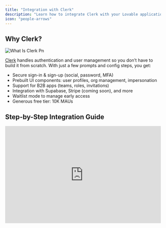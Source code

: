 ```yaml
---
title: "Integration with Clerk"
description: "Learn how to integrate Clerk with your Lovable application"
icon: "people-arrows"
---
```


## Why Clerk?

![What Is Clerk Pn](/images/what-is-clerk.png)

[Clerk](https://clerk.com) handles authentication and user management so you don’t have to build it from scratch. With just a few prompts and config steps, you get:

- Secure sign-in & sign-up (social, password, MFA)
- Prebuilt UI components: user profiles, org management, impersonation
- Support for B2B apps (teams, roles, invitations)
- Integration with Supabase, Stripe (coming soon), and more
- Waitlist mode to manage early access
- Generous free tier: 10K MAUs

## Step-by-Step Integration Guide

<iframe width="100%" height="315" src="https://www.youtube.com/embed/tyAsNwu_xCI?si=VHCGf2IlFRQzVLeD" title="YouTube video player" frameborder="0" allow="accelerometer; autoplay; clipboard-write; encrypted-media; gyroscope; picture-in-picture; web-share" referrerpolicy="strict-origin-when-cross-origin" allowfullscreen />

Here is a step-by-step guide:

<Steps>
  <Step title="Set Up Your Clerk App" stepNumber="1">
    <Steps>
      <Step title="Step 1">
        Create a Clerk Account → [Clerk.com](https://clerk.com)
      </Step>
      <Step title="Step 2">
        In the Clerk dashboard, create a new app

        <Steps>
          <Step title="Step 1">
            Sign in to Clerk & create a new app

            ![Create Clerk Application Pn](/images/create-clerk-application.png)
          </Step>
          <Step title="Step 2">
            Enable desired authentication providers (e.g. Google, GitHub)
          </Step>
          <Step title="Step 3">
            Enable “Waitlist” under **Configure \> Restrictions**

            ![Clerk Waitlist Pn](/images/clerk-waitlist.png)
          </Step>
          <Step title="Step 4">
            Copy your **Public API Key**

            ![Clerk Api Key Pn](/images/clerk-api-key.png)
          </Step>
        </Steps>
      </Step>
      <Step title="Step 3">
        **Add Clerk to Your Lovable App**

        <Steps>
          <Step title="Step 1">
            In **Lovable**, add Clerk as your authentication provider.

            Prompt Lovable:

            <Info>
              Let's build a beautiful project and task management app in the style of Asana. Users should be able to login and signup using Clerk for authentication and user management. Let's start by building a great looking homepage and use Clerk's waitlist component to let users join while we build the rest of the app.
            </Info>
            ![Asana Clone Lovable Pn](/images/asana-clone-lovable.png)
          </Step>
          <Step title="Step 2">
            Paste your **Public API Key** when asked
          </Step>
          <Step title="Step 3">
            Lovable scaffolds the login and sign-up pages

            ![Waitlist Component Clerk Pn](/images/waitlist-component-clerk.png)
          </Step>
          <Step title="Step 4">
            Deploy & test — you’re now using Clerk Auth
          </Step>
        </Steps>
      </Step>
    </Steps>
  </Step>
  <Step title="Activate Waitlist Mode (Optional)" stepNumber="2">
    <Note>
      **Why use a waitlist?** – Gather early users before launching your app\!
    </Note>
    Use Clerk’s built-in waitlist to collect users pre-launch.

    <Steps>
      <Step title="Step 1">
        In Clerk dashboard: **Configure \> Restrictions \> Waitlist**
      </Step>
      <Step title="Step 2">
        New sign-ups will show as **pending**
      </Step>
      <Step title="Step 3">
        - Users who sign up will now be **pending approval**
        - Admins can approve users from the Clerk dashboard

        ![Clerk Waitlist Pending Pn](/images/clerk-waitlist-pending.png)
      </Step>
      <Step title="Step 4 (Bonus)">
        Customize waitlist emails (branding, content)

        ![Clerk Email Templates Pn](/images/clerk-email-templates.png)

        ![Sms Code Verification Pn](/images/sms-code-verification.png)
      </Step>
    </Steps>
  </Step>
  <Step title="Managing Users & Teams in Clerk" stepNumber="3">
    Set up team-based access in your app.

    <Steps>
      <Step title="Step 1">
        In Clerk dashboard: enable **Organizations**

        ![Organization Management Clerk Pn](/images/organization-management-clerk.png)
      </Step>
      <Step title="Step 2">
        Define roles (Admin, Member, Viewer, etc.)
      </Step>
      <Step title="Step 3">
        Invite users to your org by email
      </Step>
      <Step title="Step 4">
        Assign roles and permissions via dashboard
      </Step>
      <Step title="Step 5">
        Prompt Lovable to:

        <Info>
          Ask users to create/join an organization after sign-up
        </Info>
        ![Clerk Organization Create Pn](/images/clerk-organization-create.png)
      </Step>
    </Steps>
    <Note>
      **Using Clerk’s User Profile Component**

      - Provides a prebuilt user management dashboard
      - Supports social logins & password authentication
      - Users can manage their own accounts & 2FA

      ![Clerk Organization Members Pn](/images/clerk-organization-members.png)
    </Note>
  </Step>
  <Step title="Impersonation Mode (For Admins)" stepNumber="4">
    <Tip>
      **What is Impersonation Mode?**

      Admins can log in as any user to troubleshoot issues
    </Tip>
    Troubleshoot your app as if you were a specific user.

    <Steps>
      <Step title="Step 1">
        In Clerk dashboard \> Users, click on a user

        ![Impersonate User Clerk Pn](/images/impersonate-user-clerk.png)
      </Step>
      <Step title="Step 2">
        Click **Impersonate**
      </Step>
      <Step title="Step 3">
        View your app from their perspective
      </Step>
      <Step title="Step 4">
        Security: impersonators can’t perform sensitive actions (e.g. change password)
      </Step>
    </Steps>
  </Step>
  <Step title="Integrate with Supabase (Advanced)" stepNumber="5">
    Combine Clerk Auth with Supabase backend.

    ![Supabase Clerk Pn](/images/supabase-clerk.png)

    <Note>
      **Why integrate with Supabase?**

      - Store user data in a database
      - Secure authentication with JWT tokens
      - Connect authentication to app features
    </Note>
    **How to integrate:**

    <Steps>
      <Step title="Step 1">
        In Supabase, go to **Settings \> API \> JWT Secret (**[**documentation**](https://clerk.com/docs/integrations/databases/supabase)**)**

        ![Supabase Clerk Integration Doc Pn](/images/supabase-clerk-integration-doc.png)

        ![Sql Editor Supabase Pn](/images/sql-editor-supabase.png)
      </Step>
      <Step title="Step 2">
        In Clerk: **JWT Templates \> Add Supabase**, paste JWT secret

        ![Supabase Api Key Clerk Pn](/images/Supabase-api-key-clerk.png)

        ![Jwt Template Clerk Pn](/images/jwt-template-clerk.png)

        ![Jwt Template Clerk Configuration Pn](/images/jwt-template-clerk-configuration.png)
      </Step>
      <Step title="Step 3">
        Enable **Clerk as an authentication provider**

        Update RLS policies to use `auth.uid()` from Clerk

        Prompt Lovable to:

        <Info>
          Let's setup supabase to integrate with Clerk. Clerk has been configured with a Supabase secret. Here's an example of implementing the supabase client using Clerk. Use this as a reference.

          _[Supabase client configuration import]_
        </Info>
      </Step>
      <Step title="Step 4">
        Confirm Clerk-issued tokens are accepted by Supabase

        ![Supabase Tasks Table Pn](/images/supabase-tasks-table.png)
      </Step>
    </Steps>
  </Step>
  <Step title="Add a Custom Domain (Optional)" stepNumber="6">
    <Note>
      **Why use a custom domain?**

      Boosts brand recognition & trust

      [More information here](https://docs.lovable.dev/tips-tricks/custom-domain).
    </Note>
    <Steps>
      <Step title="Step 1">
        In Lovable: **Settings \> Custom Domain**

        ![Custom Domain Lovable Pn](/images/custom-domain-lovable.png)
      </Step>
      <Step title="Step 2">
        Enter your purchased domain (e.g. `app.yourcompany.com`)
      </Step>
      <Step title="Step 3">
        Lovable auto-configures DNS (no need to leave Lovable)
      </Step>
      <Step title="Step 4">
        Deploy & test your app with the new domain.
      </Step>
      <Step title="Step 5">
        Done ✅ — your app is now white-labeled
      </Step>
    </Steps>
  </Step>
  <Step title="Final Thoughts & Next Steps" stepNumber="7">
    **Your app now has:**

    - Secure authentication with Clerk
    - A waitlist to collect early users
    - User & team management features
    - Supabase database integration
    - A professional custom domain
  </Step>
</Steps>

## Bonus: Build B2B Features in Minutes

Clerk supports:

- Role-based access for organizations
- Invite flows (email-based, pre-built UI)
- Organization profile customization (logo, name)
- Multi-org switching (e.g. Slack-style)

**Ask Lovable to:**

<Info>
  Add organization switcher UI
</Info>

<Info>
  Let users invite teammates
</Info>

## Tips & Troubleshooting

- **Already using Supabase Auth?** You can switch to Clerk without rewriting your app logic. Just configure JWT correctly and swap auth provider.
- **Email customization:** Clerk lets you edit all transactional email templates (waitlist, invitations, approvals).
- **Mobile login**: Clerk supports passkeys, OTP, and SMS — no extra config needed in Dev Mode.
- **Compliance**: Clerk is SOC2, HIPAA, and GDPR compliant.

## Frequently Asked Questions (FAQ)

<AccordionGroup>
  <Accordion title="Can I switch from Supabase Auth to Clerk easily?">
    Yes. Clerk and Supabase work well together. You just need to:

    - Set up Clerk to issue JWTs
    - Add Supabase’s JWT secret in Clerk
    - Update Supabase RLS policies to use Clerk’s `auth.uid()`

    This lets you plug Clerk into an existing Supabase-backed app with minimal changes.
  </Accordion>
  <Accordion title="Do I need to configure OAuth providers like Google or GitHub?">
    Only for production. In development mode, Clerk provides shared credentials for testing. For production:

    - Set up your own Google/GitHub/etc. credentials
    - Add them in Clerk under **OAuth settings**
  </Accordion>
  <Accordion title="What’s the difference between Organizations and Users?">
    - **Users**: Individuals who can log in to your app
    - **Organizations**: Groups of users (teams, companies)

    Use organizations when you want:

    - Role-based access (Admin, Member, etc.)
    - Users to invite teammates
    - B2B SaaS-style flows
  </Accordion>
  <Accordion title="What is “Impersonation Mode”?">
    It allows admins to log in as any user — super helpful for:

    - Debugging user issues
    - Understanding their experience
    - Providing live support

    <Note>
      Clerk limits what impersonators can do (e.g., no password changes).
    </Note>
  </Accordion>
  <Accordion title="Can I customize Clerk's UI components?">
    Yes. Clerk offers:

    - Full CSS support via `appearance` props
    - The option to build fully custom UIs using Clerk React hooks

    You can keep the out-of-the-box look or fully match your app’s brand.
  </Accordion>
  <Accordion title="Can I email my waitlist users from Clerk?">
    Currently:

    - Users are auto-notified when approved from the waitlist
    - Bulk email support is **coming soon**

    For now, export emails and use your preferred email tool.
  </Accordion>
  <Accordion title="Is Clerk free to use?">
    Yes\! Clerk has a generous free tier:

    - Up to **10,000 Monthly Active Users (MAUs)**
    - Paid plans start at **$25/month**, with usage-based pricing after

    You can use it in production without paying until you scale.
  </Accordion>
  <Accordion title="Does Clerk support compliance (SOC2, HIPAA, GDPR)?">
    Yes. Clerk is:

    - **SOC 2 certified**
    - **HIPAA-compliant**
    - **GDPR-ready**

    Ideal for teams building in regulated industries.
  </Accordion>
  <Accordion title="Can I use Clerk with Stripe for billing?">
    Coming soon. You’ll soon be able to:

    - Define plans (e.g. Free, Pro, Enterprise)
    - Let users/orgs manage subscriptions from Clerk’s UI
    - Automatically sync data to Stripe

    Follow [@clerkdev](https://x.com/clerkdev?lang=en) on X for updates.
  </Accordion>
</AccordionGroup>

Want a question added to this FAQ? [Let us know on Discord](https://discord.gg/lovable-dev)\!

## Final Thoughts

Clerk turns authentication into a prompt. You don’t need to build it yourself.

**With just a few clicks and prompts, your app now has:**

- Secure, scalable authentication
- Team & organization management
- Impersonation tools for debugging
- Supabase-backed data and access control
- Custom domain support for a polished UX